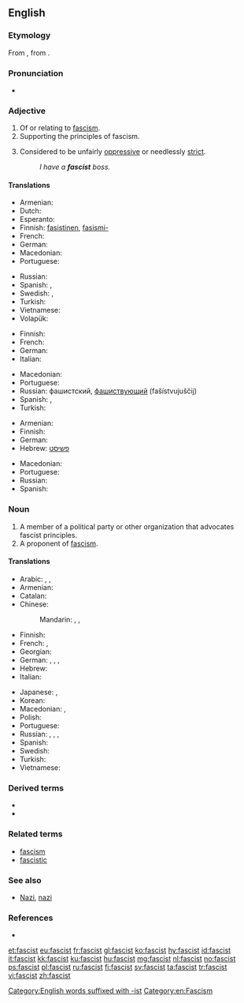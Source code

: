 ==English==
{{wikipedia|Fascism}}
===Etymology===
From {{etyl|it|en}} {{term|w:Partito Nazionale Fascista|Partito Nazionale Fascista|lang=it}}, from {{term|fascio||association, group|lang=it}}.

===Pronunciation===
* {{a|US}} {{IPA|/ˈfæʃɪst/}}

===Adjective===
{{en-adj}}

# Of or relating to [[fascism]].
# Supporting the principles of fascism.
# {{context|informal|lang=en}} Considered to be unfairly [[oppressive]] or needlessly [[strict]].
#: ''I have a '''fascist''' boss.''

====Translations====
{{trans-top|of or relating to fascism}}
* Armenian: {{t-|hy|ֆաշիստական|tr=fašistakan|sc=Armn}}
* Dutch: {{t+|nl|fascistisch}}
* Esperanto: {{t-|eo|faŝisma}}
* Finnish: [[fasistinen]], [[fasismi-]] {{qualifier|in compounds}}
* French: {{t+|fr|fasciste}}
* German: {{t+|de|faschistisch}}
* Macedonian: {{t-|mk|фашистички|tr=fašístički|sc=Cyrl}}
* Portuguese: {{t+|pt|fascista|m|f}}
{{trans-mid}}
* Russian: {{t+|ru|фашистский|tr=fašístskij}}
* Spanish: {{t+|es|fascista}}, {{qualifier|slang}} {{t+|es|facha|c}}
* Swedish: {{t+|sv|fascistisk}}, {{t-|sv|fascistoid}}
* Turkish: {{t+|tr|faşist}}
* Vietnamese: {{t+|vi|phát xít}}
* Volapük: {{t-|vo|fajistik}}
{{trans-bottom}}

{{trans-top|supporting the principles of fascism}}
* Finnish: {{t+|fi|fasistinen}}
* French: {{t+|fr|fasciste}}
* German: {{t+|de|faschistisch}}
* Italian: {{t+|it|fascista}}
{{trans-mid}}
* Macedonian: {{t-|mk|фашистички|tr=fašístički|sc=Cyrl}}
* Portuguese: {{t+|pt|fascista|m|f}}
* Russian: фашистский, [[фашиствующий]] (fašístvujuščij)
* Spanish: {{t+|es|fascista|m|f}}, {{qualifier|slang}} {{t+|es|facha|m|f}}
* Turkish: {{t+|tr|faşist}}
{{trans-bottom}}

{{trans-top|informal: unfairly oppressive or needlessly strict}}
* Armenian: {{t-|hy|ֆաշիստ|tr=fašist|sc=Armn}}
* Finnish: {{t+|fi|fasistinen}}
* German: {{t+|de|faschistisch}}
* Hebrew: [[פשיסט]]
{{trans-mid}}
* Macedonian: {{t-|mk|фашистички|tr=fašístički|sc=Cyrl}}
* Portuguese: {{t+|pt|fascista|m|f}}
* Russian: {{t-|ru|фашистообразный|tr=fašistoobráznyj}}
* Spanish: {{t+|es|fascista|m|f}}
{{trans-bottom}}

===Noun===
{{en-noun}}

# A member of a political party or other organization that advocates fascist principles.
# A proponent of [[fascism]].

====Translations====
{{trans-top|proponent of fascism}}
* Arabic: {{t-|ar|فاشستي|m|tr=fāshistiy}},  {{t-|ar|فاشي|m|tr=fāshiy}},  {{t-|ar|نازي|tr=nāziy}}
* Armenian: {{t-|hy|ֆաշիստ|tr=fašist}}
* Catalan: {{t-|ca|feixista}}
* Chinese:
*: Mandarin: {{t-|cmn|法西斯|tr=fǎxīsī|sc=Hani}},  {{t|cmn|納粹|sc=Hani}},  {{t|cmn|納纳|tr=nàcuì|sc=Hani}}
* Finnish: {{t+|fi|fasisti}}
* French: {{t+|fr|fasciste|m}},  {{t+|fr|Nazi|m}}
* Georgian: {{t-|ka|ფაშისტი|tr=p'ašisti|sc=Geor}}
* German: {{t+|de|Faschist|m}}, {{t+|de|Faschistin|f}},  {{t+|de|Nazi|m}},  {{t-|de|Fascho|m}}
* Hebrew: {{t-|he|פשיסט|m|tr=fashist}}
* Italian: {{t+|it|fascista}}
{{trans-mid}}
* Japanese: {{t-|ja|ファシスト|tr=fashisuto}},  {{t+|ja|ナチス|tr=nachisu}}
* Korean: {{t+|ko|파시스트|tr=pasiseuteu|sc=Hang}}
* Macedonian: {{t-|mk|фашист|m|tr=fašíst|sc=Cyrl}}, {{t-|mk|фашистка|f|tr=fašístka|sc=Cyrl}}
* Polish: {{t+|pl|faszysta|m}}
* Portuguese: {{t+|pt|fascista|m|f}}
* Russian: {{t+|ru|фашист|m|tr=fašíst}}, {{t+|ru|фашистка|f|tr=fašístka}},  {{t+|ru|нацист|m|tr=nacíst}},  {{t+|ru|нацистка|f|tr=nacístka}}
* Spanish: {{t+|es|fascista|m|f}}
* Swedish: {{t+|sv|fascist|c}}
* Turkish: {{t+|tr|faşist}}
* Vietnamese: {{t-|vi|phần tử phát xít}}
{{trans-bottom}}

===Derived terms===
* {{l|en|clerofascist}}
* {{l|en|Islamofascist}}

===Related terms===
* [[fascism]]
* [[fascistic]]

===See also===
* [[Nazi]], [[nazi]]

===References===
* {{EtymOnLine}}

[[Category:English words suffixed with -ist]]
[[Category:en:Fascism]]

[[et:fascist]]
[[eu:fascist]]
[[fr:fascist]]
[[gl:fascist]]
[[ko:fascist]]
[[hy:fascist]]
[[id:fascist]]
[[it:fascist]]
[[kk:fascist]]
[[ku:fascist]]
[[hu:fascist]]
[[mg:fascist]]
[[nl:fascist]]
[[no:fascist]]
[[ps:fascist]]
[[pl:fascist]]
[[ru:fascist]]
[[fi:fascist]]
[[sv:fascist]]
[[ta:fascist]]
[[tr:fascist]]
[[vi:fascist]]
[[zh:fascist]]